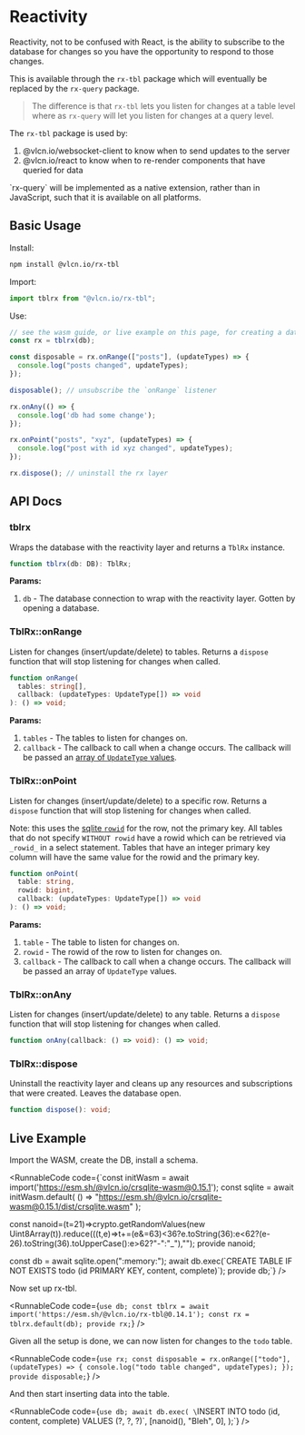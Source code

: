 
# Reactivity

Reactivity, not to be confused with React, is the ability to subscribe to the database for changes so you have the opportunity to respond to those changes.

This is available through the `rx-tbl` package which will eventually be replaced by the `rx-query` package.

> The difference is that `rx-tbl` lets you listen for changes at a table level where as `rx-query` will let you listen for changes at a query level.

The `rx-tbl` package is used by:
1. @vlcn.io/websocket-client to know when to send updates to the server
2. @vlcn.io/react to know when to re-render components that have queried for data

<Callout type="info">
`rx-query` will be implemented as a native extension, rather than in JavaScript, such that it is available on all platforms.
</Callout>

## Basic Usage

Install:

```bash
npm install @vlcn.io/rx-tbl
```

Import:

```js
import tblrx from "@vlcn.io/rx-tbl";
```

Use:

```js
// see the wasm guide, or live example on this page, for creating a database
const rx = tblrx(db);

const disposable = rx.onRange(["posts"], (updateTypes) => {
  console.log("posts changed", updateTypes);
});

disposable(); // unsubscribe the `onRange` listener

rx.onAny(() => {
  console.log('db had some change');
});

rx.onPoint("posts", "xyz", (updateTypes) => {
  console.log("post with id xyz changed", updateTypes);
});

rx.dispose(); // uninstall the rx layer
```

## API Docs

### tblrx

Wraps the database with the reactivity layer and returns a `TblRx` instance.

```ts
function tblrx(db: DB): TblRx;
```

**Params:**

1. `db` - The database connection to wrap with the reactivity layer. Gotten by opening a database.

### TblRx::onRange

Listen for changes (insert/update/delete) to tables. Returns a `dispose` function that will stop listening for changes when called.

```ts
function onRange(
  tables: string[],
  callback: (updateTypes: UpdateType[]) => void
): () => void;
```

**Params:**

1. `tables` - The tables to listen for changes on.
2. `callback` - The callback to call when a change occurs. The callback will be passed an [array of `UpdateType` values](https://www.sqlite.org/c3ref/update_hook.html).

### TblRx::onPoint

Listen for changes (insert/update/delete) to a specific row. Returns a `dispose` function that will stop listening for changes when called.

Note: this uses the [sqlite `rowid`](https://www.sqlite.org/rowidtable.html) for the row, not the primary key. All tables that do not specify `WITHOUT rowid` have a rowid which can be retrieved via `_rowid_` in a select statement. Tables that have an integer primary key column will have the same value for the rowid and the primary key.

```ts
function onPoint(
  table: string,
  rowid: bigint,
  callback: (updateTypes: UpdateType[]) => void
): () => void;
```

**Params:**

1. `table` - The table to listen for changes on.
2. `rowid` - The rowid of the row to listen for changes on.
3. `callback` - The callback to call when a change occurs. The callback will be passed an array of `UpdateType` values.

### TblRx::onAny

Listen for changes (insert/update/delete) to any table. Returns a `dispose` function that will stop listening for changes when called.

```ts
function onAny(callback: () => void): () => void;
```

### TblRx::dispose

Uninstall the reactivity layer and cleans up any resources and subscriptions that were created. Leaves the database open.

```ts
function dispose(): void;
```

## Live Example

Import the WASM, create the DB, install a schema.

<RunnableCode code={`const initWasm = await import('https://esm.sh/@vlcn.io/crsqlite-wasm@0.15.1');
const sqlite = await initWasm.default(
  () => "https://esm.sh/@vlcn.io/crsqlite-wasm@0.15.1/dist/crsqlite.wasm"
);

const nanoid=(t=21)=>crypto.getRandomValues(new Uint8Array(t)).reduce(((t,e)=>t+=(e&=63)<36?e.toString(36):e<62?(e-26).toString(36).toUpperCase():e>62?"-":"_"),"");
provide nanoid;

const db = await sqlite.open(":memory:");
await db.exec(\`CREATE TABLE IF NOT EXISTS todo (id PRIMARY KEY, content, complete)\`);
provide db;`} />

Now set up rx-tbl.

<RunnableCode code={`use db;
const tblrx = await import('https://esm.sh/@vlcn.io/rx-tbl@0.14.1');
const rx = tblrx.default(db);
provide rx;`} />

Given all the setup is done, we can now listen for changes to the `todo` table.

<RunnableCode code={`use rx;
const disposable = rx.onRange(["todo"], (updateTypes) => {
  console.log("todo table changed", updateTypes);
});
provide disposable;`} />

And then start inserting data into the table.

<RunnableCode code={`use db;
await db.exec(
  \`INSERT INTO todo (id, content, complete) VALUES (?, ?, ?)\`,
  [nanoid(), "Bleh", 0],
);`} />

